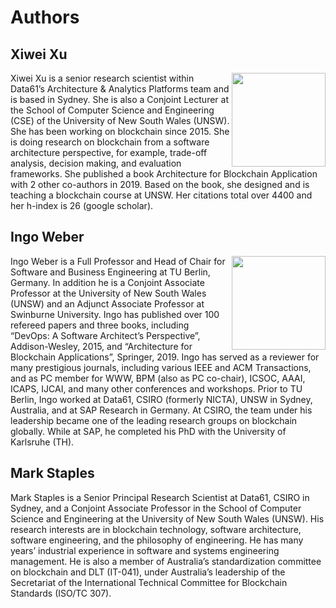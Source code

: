 # Authors {#authors}

## Xiwei Xu
<img src="images/XiweiXu.jpg" align="right" width="150px"/>

Xiwei Xu is a senior research scientist within Data61's Architecture & Analytics Platforms team and is based in Sydney. She is also a Conjoint Lecturer at the School of Computer Science and Engineering (CSE) of the University of New South Wales (UNSW). She has been working on blockchain since 2015. She is doing research on blockchain from a software architecture perspective, for example, trade-off analysis, decision making, and evaluation frameworks. She published a book Architecture for Blockchain Application with 2 other co-authors in 2019. Based on the book, she designed and is teaching a blockchain course at UNSW. Her citations total over 4400 and her h-index is 26 (google scholar). 

## Ingo Weber
<img src="images/IngoWeber.jpg" align="right" width="150px"/>

Ingo Weber is a Full Professor and Head of Chair for Software and Business Engineering at TU Berlin, Germany. In addition he is a Conjoint Associate Professor at the University of New South Wales (UNSW) and an Adjunct Associate Professor at Swinburne University. Ingo has published over 100 refereed papers and three books, including "DevOps: A Software Architect's Perspective", Addison-Wesley, 2015, and "Architecture for Blockchain Applications", Springer, 2019. Ingo has served as a reviewer for many prestigious journals, including various IEEE and ACM Transactions, and as PC member for WWW, BPM (also as PC co-chair), ICSOC, AAAI, ICAPS, IJCAI, and many other conferences and workshops. Prior to TU Berlin, Ingo worked at Data61, CSIRO (formerly NICTA), UNSW in Sydney, Australia, and at SAP Research in Germany. At CSIRO, the team under his leadership became one of the leading research groups on blockchain globally. While at SAP, he completed his PhD with the University of Karlsruhe (TH).

## Mark Staples

Mark Staples is a Senior Principal Research Scientist at Data61, CSIRO in Sydney, and a Conjoint Associate Professor in the School of Computer Science and Engineering at the University of New South Wales (UNSW). His research interests are in blockchain technology, software architecture, software engineering, and the philosophy of engineering. He has many years' industrial experience in software and systems engineering management. He is also a member of Australia's standardization committee on blockchain and DLT (IT-041), under Australia's leadership of the Secretariat of the International Technical Committee for Blockchain Standards (ISO/TC 307).

